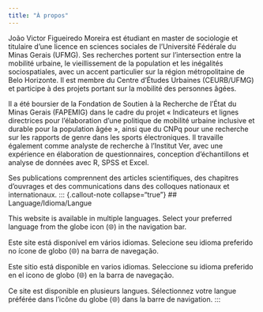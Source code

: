 ```yaml
---
title: "À propos"
---
```


João Victor Figueiredo Moreira est étudiant en master de sociologie et titulaire d'une licence en sciences sociales de l'Université Fédérale du Minas Gerais (UFMG). Ses recherches portent sur l'intersection entre la mobilité urbaine, le vieillissement de la population et les inégalités sociospatiales, avec un accent particulier sur la région métropolitaine de Belo Horizonte. Il est membre du Centre d'Études Urbaines (CEURB/UFMG) et participe à des projets portant sur la mobilité des personnes âgées.

Il a été boursier de la Fondation de Soutien à la Recherche de l'État du Minas Gerais (FAPEMIG) dans le cadre du projet « Indicateurs et lignes directrices pour l'élaboration d'une politique de mobilité urbaine inclusive et durable pour la population âgée », ainsi que du CNPq pour une recherche sur les rapports de genre dans les sports électroniques. Il travaille également comme analyste de recherche à l'Institut Ver, avec une expérience en élaboration de questionnaires, conception d'échantillons et analyse de données avec R, SPSS et Excel.

Ses publications comprennent des articles scientifiques, des chapitres d'ouvrages et des communications dans des colloques nationaux et internationaux.
::: {.callout-note collapse="true"}
## Language/Idioma/Langue

This website is available in multiple languages. Select your preferred language from the globe icon (🌐) in the navigation bar.

Este site está disponível em vários idiomas. Selecione seu idioma preferido no ícone de globo (🌐) na barra de navegação.

Este sitio está disponible en varios idiomas. Seleccione su idioma preferido en el icono de globo (🌐) en la barra de navegação.

Ce site est disponible en plusieurs langues. Sélectionnez votre langue préférée dans l'icône du globe (🌐) dans la barre de navigation.
:::
